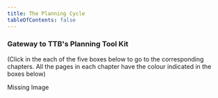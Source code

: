 ```yaml
---
title: The Planning Cycle
tableOfContents: false
---
```


### Gateway to TTB's Planning Tool Kit

(Click in the each of the five boxes below to go to the corresponding chapters. All the pages in each chapter have the colour indicated in the boxes below)

<Callout title="Title" type="error">
  Missing Image
</Callout>
